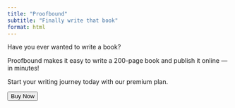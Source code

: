 ```yaml
---
title: "Proofbound"
subtitle: "Finally write that book"
format: html
---
```


Have you ever wanted to write a book?

Proofbound makes it easy to write a 200-page book and publish it online — in minutes!

Start your writing journey today with our premium plan.

<div class="flex items-center justify-center mt-6">
  <button id="checkout-button" class="bg-blue-600 text-white font-semibold py-2 px-6 rounded-lg hover:bg-blue-700 transition duration-200">
    Buy Now
  </button>
</div>

<script src="https://js.stripe.com/v3/"></script>
<script>
  // Initialize Stripe with your Publishable Key
  const stripe = Stripe('pk_test_51MPasYFVqC8fbxB6I1qKcWMOsSmaeC01Jj5mDS338M7R1IHktUdh3wReovg6BGKsPH8b0Hl3s6m2lHwfdJ2kue3v00N0ZT6GhC'); // Replace with your TEST mode Stripe Publishable Key

  // Handle button click
  const checkoutButton = document.getElementById('checkout-button');
  checkoutButton.addEventListener('click', async () => {
    try {
      // Call the serverless function to create a Checkout Session
      const response = await fetch('https://proofbound-stripe.netlify.app/.netlify/functions/create-checkout-session', {
        method: 'POST',
        headers: {
          'Content-Type': 'application/json',
        },
        body: JSON.stringify({
          priceId: 'price_1RUbGMFVqC8fbxB65a0ANhrl', // Your price ID
          successUrl: 'https://proofbound.com/success.html',
          cancelUrl: 'https://proofbound.com/cancel.html',
        }),
      });

      const session = await response.json();

      if (session.error) {
        console.error('Error from serverless:', session.error);
        alert('Failed to initiate payment. Please try again.');
        return;
      }

      // Redirect to Stripe Checkout
      const error = await stripe.redirectToCheckout({ sessionId: session.id });
      if (error) {
        console.error('Error redirecting to Checkout:', error);
        alert('Failed to initiate payment. Please try again.');
      }
    } catch (err) {
      console.error('Error:', err);
      alert('An error occurred. Please try again later.');
    }
  });
</script>

<style>
  /* Tailwind CSS for responsive button styling */
  @import 'https://cdn.jsdelivr.net/npm/tailwindcss@2.2.19/dist/tailwind.min.css';
</style>